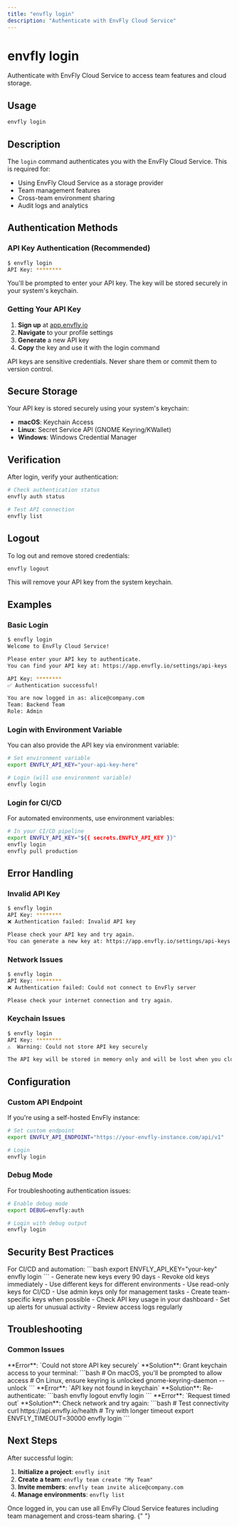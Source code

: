 ```yaml
---
title: "envfly login"
description: "Authenticate with EnvFly Cloud Service"
---
```


# envfly login

Authenticate with EnvFly Cloud Service to access team features and cloud storage.

## Usage

```bash
envfly login
```

## Description

The `login` command authenticates you with the EnvFly Cloud Service. This is required for:

- Using EnvFly Cloud Service as a storage provider
- Team management features
- Cross-team environment sharing
- Audit logs and analytics

## Authentication Methods

### API Key Authentication (Recommended)

```bash
$ envfly login
API Key: ********
```

You'll be prompted to enter your API key. The key will be stored securely in your system's keychain.

### Getting Your API Key

1. **Sign up** at [app.envfly.io](https://app.envfly.io)
2. **Navigate** to your profile settings
3. **Generate** a new API key
4. **Copy** the key and use it with the login command

<Callout type="warning">
  API keys are sensitive credentials. Never share them or commit them to version
  control.
</Callout>

## Secure Storage

Your API key is stored securely using your system's keychain:

- **macOS**: Keychain Access
- **Linux**: Secret Service API (GNOME Keyring/KWallet)
- **Windows**: Windows Credential Manager

## Verification

After login, verify your authentication:

```bash
# Check authentication status
envfly auth status

# Test API connection
envfly list
```

## Logout

To log out and remove stored credentials:

```bash
envfly logout
```

This will remove your API key from the system keychain.

## Examples

### Basic Login

```bash
$ envfly login
Welcome to EnvFly Cloud Service!

Please enter your API key to authenticate.
You can find your API key at: https://app.envfly.io/settings/api-keys

API Key: ********
✅ Authentication successful!

You are now logged in as: alice@company.com
Team: Backend Team
Role: Admin
```

### Login with Environment Variable

You can also provide the API key via environment variable:

```bash
# Set environment variable
export ENVFLY_API_KEY="your-api-key-here"

# Login (will use environment variable)
envfly login
```

### Login for CI/CD

For automated environments, use environment variables:

```bash
# In your CI/CD pipeline
export ENVFLY_API_KEY="${{ secrets.ENVFLY_API_KEY }}"
envfly login
envfly pull production
```

## Error Handling

### Invalid API Key

```bash
$ envfly login
API Key: ********
❌ Authentication failed: Invalid API key

Please check your API key and try again.
You can generate a new key at: https://app.envfly.io/settings/api-keys
```

### Network Issues

```bash
$ envfly login
API Key: ********
❌ Authentication failed: Could not connect to EnvFly server

Please check your internet connection and try again.
```

### Keychain Issues

```bash
$ envfly login
API Key: ********
⚠️  Warning: Could not store API key securely

The API key will be stored in memory only and will be lost when you close your terminal.
```

## Configuration

### Custom API Endpoint

If you're using a self-hosted EnvFly instance:

```bash
# Set custom endpoint
export ENVFLY_API_ENDPOINT="https://your-envfly-instance.com/api/v1"

# Login
envfly login
```

### Debug Mode

For troubleshooting authentication issues:

```bash
# Enable debug mode
export DEBUG=envfly:auth

# Login with debug output
envfly login
```

## Security Best Practices

<AccordionGroup>
  <Accordion title="Use Environment Variables">
    For CI/CD and automation: ```bash export ENVFLY_API_KEY="your-key" envfly
    login ```
  </Accordion>
  <Accordion title="Rotate API Keys Regularly">
    - Generate new keys every 90 days - Revoke old keys immediately - Use
    different keys for different environments
  </Accordion>
  <Accordion title="Limit Key Permissions">
    - Use read-only keys for CI/CD - Use admin keys only for management tasks -
    Create team-specific keys when possible
  </Accordion>
  <Accordion title="Monitor Key Usage">
    - Check API key usage in your dashboard - Set up alerts for unusual activity
    - Review access logs regularly
  </Accordion>
</AccordionGroup>

## Troubleshooting

### Common Issues

<AccordionGroup>
  <Accordion title="Keychain Access Denied">
    **Error**: `Could not store API key securely` **Solution**: Grant keychain
    access to your terminal: ```bash # On macOS, you'll be prompted to allow
    access # On Linux, ensure keyring is unlocked gnome-keyring-daemon --unlock
    ```
  </Accordion>
  <Accordion title="API Key Not Found">
    **Error**: `API key not found in keychain` **Solution**: Re-authenticate:
    ```bash envfly logout envfly login ```
  </Accordion>
  <Accordion title="Network Timeout">
    **Error**: `Request timed out` **Solution**: Check network and try again:
    ```bash # Test connectivity curl https://api.envfly.io/health # Try with
    longer timeout export ENVFLY_TIMEOUT=30000 envfly login ```
  </Accordion>
</AccordionGroup>

## Next Steps

After successful login:

1. **Initialize a project**: `envfly init`
2. **Create a team**: `envfly team create "My Team"`
3. **Invite members**: `envfly team invite alice@company.com`
4. **Manage environments**: `envfly list`

<Callout type="info">
  Once logged in, you can use all EnvFly Cloud Service features including team
  management and cross-team sharing.
</Callout>{" "}
